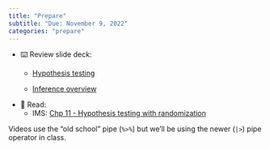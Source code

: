 ```yaml
---
title: "Prepare"
subtitle: "Due: November 9, 2022"
categories: "prepare"
---
```


-   ⌨️ Review slide deck:
    -   [Hypothesis testing](https://datasciencebox.org/course-materials/_slides/u4-d12-hypothesis-testing/u4-d12-hypothesis-testing.html#1)

    -   [Inference overview](https://datasciencebox.org/course-materials/_slides/u4-d13-inference-overview/u4-d13-inference-overview.html#1)
-   📖 Read:
    -   IMS: [Chp 11 - Hypothesis testing with randomization](https://openintro-ims.netlify.app/foundations-randomization.html)

::: callout-note
Videos use the "old school" pipe (`%>%`) but we'll be using the newer (`|>`) pipe operator in class.
:::

